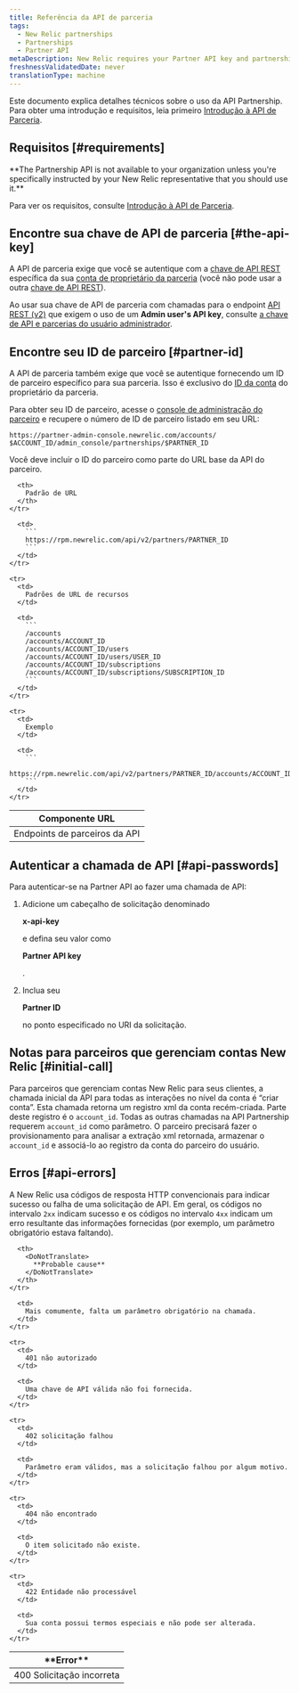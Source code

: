 ```yaml
---
title: Referência da API de parceria
tags:
  - New Relic partnerships
  - Partnerships
  - Partner API
metaDescription: New Relic requires your Partner API key and partnership account ID to authenticate Partner API calls using the JSON REST format.
freshnessValidatedDate: never
translationType: machine
---
```


Este documento explica detalhes técnicos sobre o uso da API Partnership. Para obter uma introdução e requisitos, leia primeiro [Introdução à API de Parceria](/docs/new-relic-partnerships/partner-integration-guide/partner-account-maintenance/partner-api/).

## Requisitos [#requirements]

<DoNotTranslate>
  **The Partnership API is not available to your organization unless you're specifically instructed by your New Relic representative that you should use it.**
</DoNotTranslate>

Para ver os requisitos, consulte [Introdução à API de Parceria](/docs/new-relic-partnerships/partner-integration-guide/partner-account-maintenance/partner-api/).

## Encontre sua chave de API de parceria [#the-api-key]

A API de parceria exige que você se autentique com a [chave de API REST](/docs/apis/getting-started/intro-apis/understand-new-relic-api-keys#rest-api) específica da sua [conta de proprietário da parceria](/docs/new-relic-partnerships/partner-integration-guide/partner-account-maintenance/partnership-accounts-users-subscriptions#partner-owner) (você não pode usar a outra [chave de API REST](/docs/apis/rest-api-v2/getting-started/introduction-new-relic-rest-api-v2#api_key)).

Ao usar sua chave de API de parceria com chamadas para o endpoint [API REST (v2)](/docs/apis/rest-api-v2/getting-started/introduction-new-relic-rest-api-v2) que exigem o uso de um <DoNotTranslate>**Admin user's API key**</DoNotTranslate>, consulte [a chave de API e parcerias do usuário administrador](/docs/apis/rest-api-v2/requirements/admins-api-key-partnerships).

## Encontre seu ID de parceiro [#partner-id]

A API de parceria também exige que você se autentique fornecendo um ID de parceiro específico para sua parceria. Isso é exclusivo do [ID da conta](/docs/accounts/install-new-relic/account-setup/account-id) do proprietário da parceria.

Para obter seu ID de parceiro, acesse o [console de administração do parceiro](/docs/accounts-partnerships/partner-integration-guide/getting-started/partnership-admin-console) e recupere o número de ID de parceiro listado em seu URL:

```
https://partner-admin-console.newrelic.com/accounts/​$ACCOUNT_ID/admin_console/partnerships/$PARTNER_ID
```

Você deve incluir o ID do parceiro como parte do URL base da API do parceiro.

<table>
  <thead>
    <tr>
      <th style={{ width: "200px" }}>
        Componente URL
      </th>

      <th>
        Padrão de URL
      </th>
    </tr>
  </thead>

  <tbody>
    <tr>
      <td>
        Endpoints de parceiros da API
      </td>

      <td>
        ```
        https://rpm.newrelic.com/api/v2/partners/PARTNER_ID
        ```
      </td>
    </tr>

    <tr>
      <td>
        Padrões de URL de recursos
      </td>

      <td>
        ```
        /accounts
        /accounts/ACCOUNT_ID
        /accounts/ACCOUNT_ID/users
        /accounts/ACCOUNT_ID/users/USER_ID
        /accounts/ACCOUNT_ID/subscriptions
        /accounts/ACCOUNT_ID/subscriptions/SUBSCRIPTION_ID
        ```
      </td>
    </tr>

    <tr>
      <td>
        Exemplo
      </td>

      <td>
        ```
        https://rpm.newrelic.com/api/v2/partners/PARTNER_ID/accounts/ACCOUNT_ID
        ```
      </td>
    </tr>
  </tbody>
</table>

## Autenticar a chamada de API [#api-passwords]

Para autenticar-se na Partner API ao fazer uma chamada de API:

1. Adicione um cabeçalho de solicitação denominado

   <DoNotTranslate>**x-api-key**</DoNotTranslate>

   e defina seu valor como

   <DoNotTranslate>**Partner API key**</DoNotTranslate>

   .

2. Inclua seu

   <DoNotTranslate>**Partner ID**</DoNotTranslate>

   no ponto especificado no URI da solicitação.

## Notas para parceiros que gerenciam contas New Relic [#initial-call]

Para parceiros que gerenciam contas New Relic para seus clientes, a chamada inicial da API para todas as interações no nível da conta é “criar conta”. Esta chamada retorna um registro xml da conta recém-criada. Parte deste registro é o `account_id`. Todas as outras chamadas na API Partnership requerem `account_id` como parâmetro. O parceiro precisará fazer o provisionamento para analisar a extração xml retornada, armazenar o `account_id` e associá-lo ao registro da conta do parceiro do usuário.

## Erros [#api-errors]

A New Relic usa códigos de resposta HTTP convencionais para indicar sucesso ou falha de uma solicitação de API. Em geral, os códigos no intervalo `2xx` indicam sucesso e os códigos no intervalo `4xx` indicam um erro resultante das informações fornecidas (por exemplo, um parâmetro obrigatório estava faltando).

<table>
  <thead>
    <tr>
      <th width={200}>
        <DoNotTranslate>
          **Error**
        </DoNotTranslate>
      </th>

      <th>
        <DoNotTranslate>
          **Probable cause**
        </DoNotTranslate>
      </th>
    </tr>
  </thead>

  <tbody>
    <tr>
      <td>
        400 Solicitação incorreta
      </td>

      <td>
        Mais comumente, falta um parâmetro obrigatório na chamada.
      </td>
    </tr>

    <tr>
      <td>
        401 não autorizado
      </td>

      <td>
        Uma chave de API válida não foi fornecida.
      </td>
    </tr>

    <tr>
      <td>
        402 solicitação falhou
      </td>

      <td>
        Parâmetro eram válidos, mas a solicitação falhou por algum motivo.
      </td>
    </tr>

    <tr>
      <td>
        404 não encontrado
      </td>

      <td>
        O item solicitado não existe.
      </td>
    </tr>

    <tr>
      <td>
        422 Entidade não processável
      </td>

      <td>
        Sua conta possui termos especiais e não pode ser alterada.
      </td>
    </tr>
  </tbody>
</table>